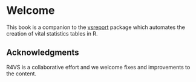 # Welcome {.unnumbered}

This book is a companion to the [vsreport](https://github.com/tech-acs/vsreport) package which automates the creation of vital statistics tables in R.

## Acknowledgments
R4VS is a collaborative effort and we welcome fixes and improvements to the content.